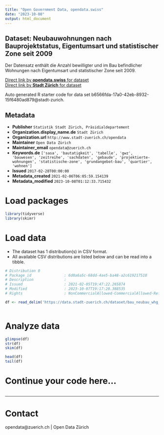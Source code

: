 ```yaml
---
title: "Open Government Data, opendata.swiss"
date: "2023-10-08"
output: html_document
---
```


## Dataset: Neubauwohnungen nach Bauprojektstatus, Eigentumsart und statistischer Zone seit 2009


Der Datensatz enthält die Anzahl bewilligter und im Bau befindlicher Wohnungen nach Eigentumsart und statistischer Zone seit 2009.


[Direct link by **opendata.swiss** for dataset](https://opendata.swiss/de/dataset/neubauwohnungen-nach-bauprojektstatus-und-statistischer-zone-seit-2009)<br>
[Direct link by **Stadt Zürich** for dataset](https://data.stadt-zuerich.ch/dataset/bau_neubau_whg_projstatus_eigart_statzone_jahr_od5023)

Auto generated R starter code for data set b6566fda-17a0-42eb-8932-15f6480ad879@stadt-zurich.

## Metadata

- **Publisher** `Statistik Stadt Zürich, Präsidialdepartement`
- **Organization.display_name.de** `Stadt Zürich`
- **Organization.url** `http://www.stadt-zuerich.ch/opendata`
- **Maintainer** `Open Data Zürich`
- **Maintainer_email** `opendata@zuerich.ch`
- **Keywords.de** `['sasa', 'bautatigkeit', 'tabelle', 'gwz', 'bauwesen', 'zeitreihe', 'sachdaten', 'gebaude', 'projektierte-wohnungen', 'statistische-zone', 'grundangebot-bau', 'quartier', 'wohnen']`
- **Issued** `2017-02-28T00:00:00`
- **Metadata_created** `2021-02-06T06:05:59.154139`
- **Metadata_modified** `2023-10-08T01:12:33.715432`


# Load packages

```r

library(tidyverse)
library(skimr)

```

# Load data

-   The dataset has 1 distribution(s) in CSV format.
-   All available CSV distributions are listed below and can be read into a tibble.

```r

# Distribution 0
# Package_id               : 6d0a6a5c-68dd-4ae5-ba48-a2c619217518
# Description              : 
# Issued                   : 2021-02-05T19:47:22.265874
# Modified                 : 2023-10-07T19:17:20.388535
# Rights                   : NonCommercialAllowed-CommercialAllowed-ReferenceNotRequired

df <- read_delim('https://data.stadt-zuerich.ch/dataset/bau_neubau_whg_projstatus_eigart_statzone_jahr_od5023/download/BAU502OD5023.csv')



```

# Analyze data

```r

glimpse(df)
str(df)
skim(df)

head(df)
tail(df)

```

# Continue your code here...

```r

```

------------------------------------------------------------------------

# Contact

opendata@zuerich.ch | Open Data Zürich
